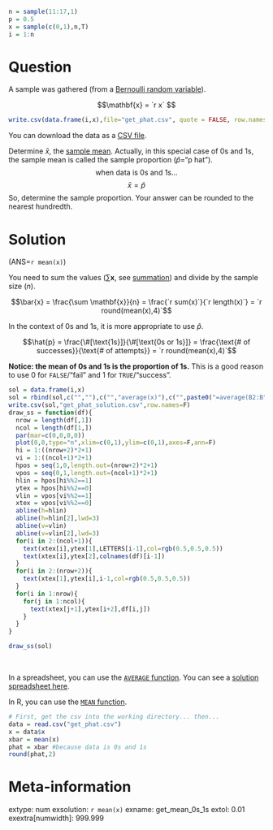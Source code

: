 ```r
n = sample(11:17,1)
p = 0.5
x = sample(c(0,1),n,T)
i = 1:n
```


Question
========

A sample was gathered (from a [Bernoulli random variable](https://en.wikipedia.org/wiki/Bernoulli_distribution){target="blank"}). 

$$\mathbf{x} = `r x` $$


```r
write.csv(data.frame(i,x),file="get_phat.csv", quote = FALSE, row.names = FALSE)
```

You can download the data as a [CSV file](get_phat.csv).


Determine $\bar{x}$, the [sample mean](https://en.wikipedia.org/wiki/Mean){target="blank"}.
Actually, in this special case of 0s and 1s, the sample mean is called the sample proportion ($\hat{p}$="p hat").
$$\text{when data is 0s and 1s... }$$ $$\bar{x}=\hat{p}$$
So, determine the sample proportion. Your answer can be rounded to the nearest hundredth.



Solution
========

(ANS=`r mean(x)`)

You need to sum the values ($\sum \mathbf{x}$, see [summation](https://en.wikipedia.org/wiki/Summation){target="blank"}) and divide by the sample size ($n$).

$$\bar{x} = \frac{\sum \mathbf{x}}{n} = \frac{`r sum(x)`}{`r length(x)`} = `r round(mean(x),4)`$$

In the context of 0s and 1s, it is more appropriate to use $\hat{p}$.

$$\hat{p} = \frac{\#[\text{1s}]}{\#[\text{0s or 1s}]} = \frac{\text{# of successes}}{\text{# of attempts}} = `r round(mean(x),4)`$$

**Notice: the mean of 0s and 1s is the proportion of 1s.** This is a good reason to use 0 for `FALSE`/"fail" and 1 for `TRUE`/"success".

```r
sol = data.frame(i,x)
sol = rbind(sol,c("",""),c("","average(x)"),c("",paste0("=average(B2:B",n+1,")",collapse="")))
write.csv(sol,"get_phat_solution.csv",row.names=F)
draw_ss = function(df){
  nrow = length(df[,1])
  ncol = length(df[1,])
  par(mar=c(0,0,0,0))
  plot(0,0,type="n",xlim=c(0,1),ylim=c(0,1),axes=F,ann=F)
  hi = 1:((nrow+2)*2+1)
  vi = 1:((ncol+1)*2+1)
  hpos = seq(1,0,length.out=(nrow+2)*2+1)
  vpos = seq(0,1,length.out=(ncol+1)*2+1)
  hlin = hpos[hi%%2==1]
  ytex = hpos[hi%%2==0]
  vlin = vpos[vi%%2==1]
  xtex = vpos[vi%%2==0]
  abline(h=hlin)
  abline(h=hlin[2],lwd=3)
  abline(v=vlin)
  abline(v=vlin[2],lwd=3)
  for(i in 2:(ncol+1)){
    text(xtex[i],ytex[1],LETTERS[i-1],col=rgb(0.5,0.5,0.5))
    text(xtex[i],ytex[2],colnames(df)[i-1])
  }    
  for(i in 2:(nrow+2)){
    text(xtex[1],ytex[i],i-1,col=rgb(0.5,0.5,0.5))
  }
  for(i in 1:nrow){
    for(j in 1:ncol){
      text(xtex[j+1],ytex[i+2],df[i,j])
    }
  }
}

draw_ss(sol)
```
\

In a spreadsheet, you can use the [`AVERAGE` function](https://wiki.openoffice.org/wiki/Documentation/How_Tos/Calc:_AVERAGE_function){target="blank"}. You can see a [solution spreadsheet here](get_phat_solution.csv).

In R, you can use the [`MEAN` function](https://www.rdocumentation.org/packages/base/versions/3.6.2/topics/mean){target="blank"}.

```r
# First, get the csv into the working directory... then...
data = read.csv("get_phat.csv")
x = data$x
xbar = mean(x)
phat = xbar #because data is 0s and 1s
round(phat,2)
```



Meta-information
================
extype: num
exsolution: `r mean(x)`
exname: get_mean_0s_1s
extol: 0.01
exextra[numwidth]: 999.999